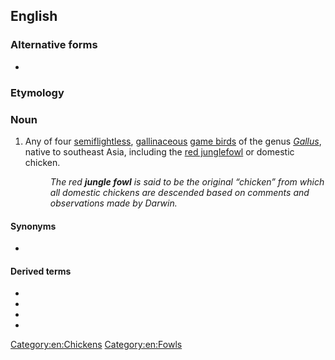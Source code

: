 {{also|jungle fowl}}
==English==

===Alternative forms===
* {{l|en|jungle fowl}}

===Etymology===
{{compound|jungle|fowl|lang=en}}

===Noun===
{{en-noun|s|junglefowl}}

# Any of four [[semiflightless]], [[gallinaceous]] [[game bird]]s of the genus ''[[Gallus]]'', native to southeast Asia, including the [[red junglefowl]] or domestic chicken.
#: ''The red '''jungle fowl''' is said to be the original “chicken” from which all domestic chickens are descended based on comments and observations made by Darwin.''

====Synonyms====
* {{l|en|chicken}}

====Derived terms====
* {{l|en|green junglefowl}}
* {{l|en|grey junglefowl}}
* {{l|en|red junglefowl}}
* {{l|en|Sri Lanka junglefowl}}

[[Category:en:Chickens]]
[[Category:en:Fowls]]